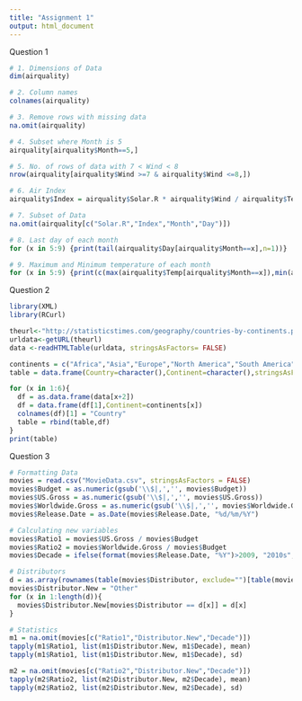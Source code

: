 ---
title: "Assignment 1"
output: html_document
---
Question 1
```{r}
# 1. Dimensions of Data
dim(airquality)

# 2. Column names
colnames(airquality)

# 3. Remove rows with missing data
na.omit(airquality)

# 4. Subset where Month is 5
airquality[airquality$Month==5,]

# 5. No. of rows of data with 7 < Wind < 8
nrow(airquality[airquality$Wind >=7 & airquality$Wind <=8,])

# 6. Air Index
airquality$Index = airquality$Solar.R * airquality$Wind / airquality$Temp

# 7. Subset of Data
na.omit(airquality[c("Solar.R","Index","Month","Day")])

# 8. Last day of each month
for (x in 5:9) {print(tail(airquality$Day[airquality$Month==x],n=1))}

# 9. Maximum and Minimum temperature of each month
for (x in 5:9) {print(c(max(airquality$Temp[airquality$Month==x]),min(airquality$Temp[airquality$Month==x])))}
```

Question 2
```{r}
library(XML)
library(RCurl)

theurl<-"http://statisticstimes.com/geography/countries-by-continents.php"
urldata<-getURL(theurl)
data <-readHTMLTable(urldata, stringsAsFactors= FALSE)

continents = c("Africa","Asia","Europe","North America","South America","Oceania")
table = data.frame(Country=character(),Continent=character(),stringsAsFactors = FALSE)

for (x in 1:6){
  df = as.data.frame(data[x+2])
  df = data.frame(df[1],Continent=continents[x])
  colnames(df)[1] = "Country"
  table = rbind(table,df)
}
print(table)
```

Question 3
```{r}
# Formatting Data
movies = read.csv("MovieData.csv", stringsAsFactors = FALSE)
movies$Budget = as.numeric(gsub('\\$|,','', movies$Budget))
movies$US.Gross = as.numeric(gsub('\\$|,','', movies$US.Gross))
movies$Worldwide.Gross = as.numeric(gsub('\\$|,','', movies$Worldwide.Gross))
movies$Release.Date = as.Date(movies$Release.Date, "%d/%m/%Y")

# Calculating new variables
movies$Ratio1 = movies$US.Gross / movies$Budget
movies$Ratio2 = movies$Worldwide.Gross / movies$Budget
movies$Decade = ifelse(format(movies$Release.Date, "%Y")>2009, "2010s", ifelse(format(movies$Release.Date, "%Y")>1999, "2000s", ifelse(format(movies$Release.Date, "%Y")>1989, "1990s", "1980s")))

# Distributors
d = as.array(rownames(table(movies$Distributor, exclude="")[table(movies$Distributor, exclude="")>29]))
movies$Distributor.New = "Other"
for (x in 1:length(d)){
  movies$Distributor.New[movies$Distributor == d[x]] = d[x]
}

# Statistics
m1 = na.omit(movies[c("Ratio1","Distributor.New","Decade")])
tapply(m1$Ratio1, list(m1$Distributor.New, m1$Decade), mean)
tapply(m1$Ratio1, list(m1$Distributor.New, m1$Decade), sd)

m2 = na.omit(movies[c("Ratio2","Distributor.New","Decade")])
tapply(m2$Ratio2, list(m2$Distributor.New, m2$Decade), mean)
tapply(m2$Ratio2, list(m2$Distributor.New, m2$Decade), sd)
```


